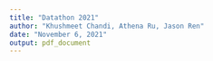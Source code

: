 ```yaml
---
title: "Datathon 2021"
author: "Khushmeet Chandi, Athena Ru, Jason Ren"
date: "November 6, 2021"
output: pdf_document
---
```

